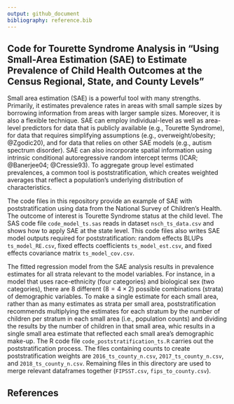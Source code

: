 ```yaml
---
output: github_document
bibliography: reference.bib
---
```


## Code for Tourette Syndrome Analysis in "Using Small-Area Estimation (SAE) to Estimate Prevalence of Child Health Outcomes at the Census Regional, State, and County Levels"

Small area estimation (SAE) is a powerful tool with many strengths. Primarily, it estimates prevalence rates in areas with small sample sizes by borrowing information from areas with larger sample sizes. Moreover, it is also a flexible technique. SAE can employ individual-level as well as area-level predictors for data that is publicly available (e.g., Tourette Syndrome), for data that requires simplifying assumptions (e.g., overweight/obesity; @Zgodic20), and for data that relies on other SAE models  (e.g., autism spectrum disorder). SAE can also incorporate spatial information using intrinsic conditional autoregressive random intercept terms (ICAR; @Banerjee04; @Cressie93). To aggregate group level estimated prevalences, a common tool is poststratification, which creates weighted averages that reflect a population’s underlying distribution of characteristics. 

The code files in this repository provide an example of SAE with poststratification using data from the National Survey of Children's Health. The outcome of interest is Tourette Syndrome status at the child level. The SAS code file `code_model_ts.sas` reads in dataset `nsch_ts_data.csv` and shows how to apply SAE at the state level. This code files also writes SAE model outputs required for poststratification: random effects BLUPs `ts_model_RE.csv`, fixed effects coefficients `ts_model_est.csv`, and fixed effects covariance matrix `ts_model_cov.csv`. 

The fitted regression model from the SAE analysis results in prevalence estimates for all strata relevant to the model variables. For instance, in a model that uses race-ethnicity (four categories) and biological sex (two categories), there are 8 different $(8 = 4 \times 2)$ possible combinations (strata) of demographic variables. To make a single estimate for each small area, rather than as many estimates as strata per small area, poststratification recommends multiplying the estimates for each stratum by the number of children per stratum in each small area (i.e., population counts) and dividing the results by the number of children in that small area, whic results in a single small area estimate that reflected each small area’s demographic make-up. The R code file `code_poststratification_ts.R` carries out the poststratification process. The files containing counts to create poststratification weights are `2016_ts_county_n.csv`, `2017_ts_county_n.csv`, and `2018_ts_county_n.csv`. Remaining files in this directory are used to merge relevant dataframes together (`FIPSST.csv`, `fips_to_county.csv`).

## References